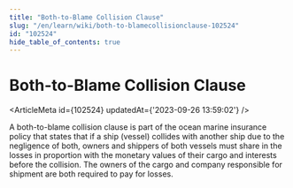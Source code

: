```yaml
---
title: "Both-to-Blame Collision Clause"
slug: "/en/learn/wiki/both-to-blamecollisionclause-102524"
id: "102524"
hide_table_of_contents: true
---
```



# Both-to-Blame Collision Clause

<ArticleMeta id={102524} updatedAt={'2023-09-26 13:59:02'} />
<div className='border-solid border-b border-t-0 my-4 border-[var(--ifm-color-gray-300)]' />

A both-to-blame collision clause is part of the ocean marine insurance policy that states that if a ship (vessel) collides with another ship due to the negligence of both, owners and shippers of both vessels must share in the losses in proportion with the monetary values of their cargo and interests before the collision. The owners of the cargo and company responsible for shipment are both required to pay for losses.
